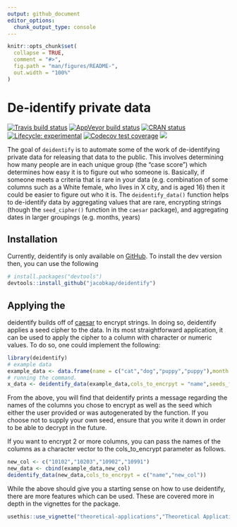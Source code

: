 ```yaml
---
output: github_document
editor_options: 
  chunk_output_type: console
---
```


<!-- README.md is generated from README.Rmd. Please edit that file -->

```r
knitr::opts_chunk$set(
  collapse = TRUE,
  comment = "#>",
  fig.path = "man/figures/README-",
  out.width = "100%"
)
```

# De-identify private data

<!-- badges: start -->
[![Travis build status](https://travis-ci.org/jacobkap/deidentify.svg?branch=master)](https://travis-ci.org/jacobkap/deidentify)
[![AppVeyor build status](https://ci.appveyor.com/api/projects/status/github/jacobkap/deidentify?branch=master&svg=true)](https://ci.appveyor.com/project/jacobkap/deidentify)
[![CRAN status](https://www.r-pkg.org/badges/version/deidentify)](https://CRAN.R-project.org/package=deidentify)
[![Lifecycle: experimental](https://img.shields.io/badge/lifecycle-experimental-orange.svg)](https://www.tidyverse.org/lifecycle/#experimental)
[![Codecov test coverage](https://codecov.io/gh/jacobkap/deidentify/branch/master/graph/badge.svg)](https://codecov.io/gh/jacobkap/deidentify?branch=master)
[![](http://cranlogs.r-pkg.org/badges/grand-total/deidentify?color=blue)](https://cran.r-project.org/package=deidentify)
<!-- badges: end -->

The goal of `deidentify` is to automate some of the work of de-identifying private data for releasing that data to the public. This involves determining how many people are in each unique group (the "case score") which determines how easy it is to figure out who someone is. Basically, if someone meets a criteria that is rare in your data (e.g. combination of some columns such as a White female, who lives in X city, and is aged 16) then it could be easier to figure out who it is. The `deidentify_data()` function helps to de-identify data by aggregating values that are rare, encrypting strings (though the `seed_cipher()` function in the `caesar` package), and aggregating dates in larger groupings (e.g. months, years)

## Installation


Currently, deidentify is only available on [GitHub](https://github.com/). To install the dev version then, you can use the following

``` r
# install.packages("devtools")
devtools::install_github("jacobkap/deidentify")
```
## Applying the 
deidentify builds off of [caesar](https://github.com/jacobkap/caesar) to encrypt strings. In doing so, deidentify applies a seed cipher to the data. In its most straightforward application, it can be used to apply the cipher to a column with character or numeric values. To do so, one could implement the following:

```r
library(deidentify)
# example data
example_data <- data.frame(name = c("cat","dog","puppy","puppy"),month = c("2020-01-01","2020-02-21","2020-03-28","2020-04-15"))
# running the command.
x_data <- deidentify_data(example_data,cols_to_encrpyt = "name",seeds_for_encryption = 1e8)
```

From the above, you will find that deidentify prints a message regarding the names of the columns you chose to encrypt as well as the seed which either the user provided or was autogenerated by the function. If you choose not to supply your own seed, ensure that you write it down in order to be able to decrypt in the future.

If you want to encrypt 2 or more columns, you can pass the names of the columns as a character vector to the cols_to_encrypt parameter as follows. 

```r
new_col <- c("10102","10203","10902","10991")
new_data <- cbind(example_data,new_col)
deidentify_data(new_data,cols_to_encrpyt = c("name","new_col"))
```

While the above should give you a starting sense on how to use deidentify, there are more features which can be used. These are covered more in depth in the vignettes for the package. 
```r
usethis::use_vignette("theoretical-applications","Theoretical Applications")
```

